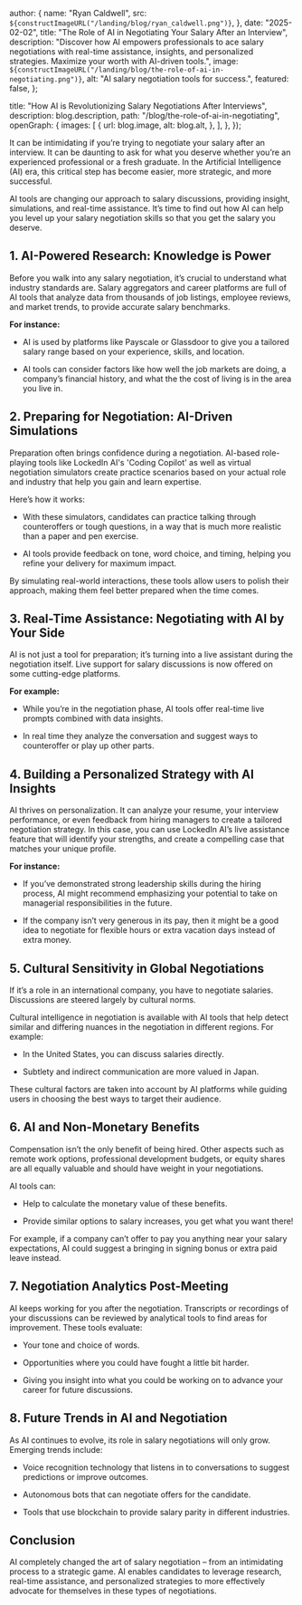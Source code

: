
  author: {
    name: "Ryan Caldwell",
    src: `${constructImageURL("/landing/blog/ryan_caldwell.png")}`,
  },
  date: "2025-02-02",
  title: "The Role of AI in Negotiating Your Salary After an Interview",
  description:
    "Discover how AI empowers professionals to ace salary negotiations with real-time assistance, insights, and personalized strategies. Maximize your worth with AI-driven tools.",
  image: `${constructImageURL("/landing/blog/the-role-of-ai-in-negotiating.png")}`,
  alt: "AI salary negotiation tools for success.",
  featured: false,
};

  title: "How AI is Revolutionizing Salary Negotiations After Interviews",
  description: blog.description,
  path: "/blog/the-role-of-ai-in-negotiating",
  openGraph: {
    images: [
      {
        url: blog.image,
        alt: blog.alt,
      },
    ],
  },
});


It can be intimidating if you’re trying to negotiate your salary after an interview. It can be daunting to ask for what you deserve whether you’re an experienced professional or a fresh graduate. In the Artificial Intelligence (AI) era, this critical step has become easier, more strategic, and more successful.

AI tools are changing our approach to salary discussions, providing insight, simulations, and real-time assistance. It’s time to find out how AI can help you level up your salary negotiation skills so that you get the salary you deserve.

## 1. AI-Powered Research: Knowledge is Power

Before you walk into any salary negotiation, it’s crucial to understand what industry standards are. Salary aggregators and career platforms are full of AI tools that analyze data from thousands of job listings, employee reviews, and market trends, to provide accurate salary benchmarks.

**For instance:**

- AI is used by platforms like Payscale or Glassdoor to give you a tailored salary range based on your experience, skills, and location.

- AI tools can consider factors like how well the job markets are doing, a company’s financial history, and what the the cost of living is in the area you live in.

## 2. Preparing for Negotiation: AI-Driven Simulations

Preparation often brings confidence during a negotiation. AI-based role-playing tools like LockedIn AI's 'Coding Copilot' as well as virtual negotiation simulators create practice scenarios based on your actual role and industry that help you gain and learn expertise.

Here’s how it works:

- With these simulators, candidates can practice talking through counteroffers or tough questions, in a way that is much more realistic than a paper and pen exercise.

- AI tools provide feedback on tone, word choice, and timing, helping you refine your delivery for maximum impact.

By simulating real-world interactions, these tools allow users to polish their approach, making them feel better prepared when the time comes.

## 3. Real-Time Assistance: Negotiating with AI by Your Side

AI is not just a tool for preparation; it’s turning into a live assistant during the negotiation itself. Live support for salary discussions is now offered on some cutting-edge platforms.

**For example:**

- While you’re in the negotiation phase, AI tools offer real-time live prompts combined with data insights.

- In real time they analyze the conversation and suggest ways to counteroffer or play up other parts.

## 4. Building a Personalized Strategy with AI Insights

AI thrives on personalization. It can analyze your resume, your interview performance, or even feedback from hiring managers to create a tailored negotiation strategy. In this case, you can use LockedIn AI’s live assistance feature that will identify your strengths, and create a compelling case that matches your unique profile.

**For instance:**

- If you’ve demonstrated strong leadership skills during the hiring process, AI might recommend emphasizing your potential to take on managerial responsibilities in the future.

- If the company isn’t very generous in its pay, then it might be a good idea to negotiate for flexible hours or extra vacation days instead of extra money.

## 5. Cultural Sensitivity in Global Negotiations

If it’s a role in an international company, you have to negotiate salaries. Discussions are steered largely by cultural norms.

Cultural intelligence in negotiation is available with AI tools that help detect similar and differing nuances in the negotiation in different regions. For example:

- In the United States, you can discuss salaries directly.

- Subtlety and indirect communication are more valued in Japan.

These cultural factors are taken into account by AI platforms while guiding users in choosing the best ways to target their audience.

## 6. AI and Non-Monetary Benefits

Compensation isn’t the only benefit of being hired. Other aspects such as remote work options, professional development budgets, or equity shares are all equally valuable and should have weight in your negotiations.

AI tools can:

- Help to calculate the monetary value of these benefits.

- Provide similar options to salary increases, you get what you want there!

For example, if a company can’t offer to pay you anything near your salary expectations, AI could suggest a bringing in signing bonus or extra paid leave instead.

## 7. Negotiation Analytics Post-Meeting

AI keeps working for you after the negotiation. Transcripts or recordings of your discussions can be reviewed by analytical tools to find areas for improvement. These tools evaluate:

- Your tone and choice of words.

- Opportunities where you could have fought a little bit harder.

- Giving you insight into what you could be working on to advance your career for future discussions.

## 8. Future Trends in AI and Negotiation

As AI continues to evolve, its role in salary negotiations will only grow. Emerging trends include:

- Voice recognition technology that listens in to conversations to suggest predictions or improve outcomes.

- Autonomous bots that can negotiate offers for the candidate.

- Tools that use blockchain to provide salary parity in different industries.

## Conclusion

AI completely changed the art of salary negotiation – from an intimidating process to a strategic game. AI enables candidates to leverage research, real-time assistance, and personalized strategies to more effectively advocate for themselves in these types of negotiations.
